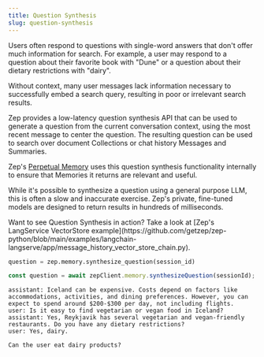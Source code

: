 ```yaml
---
title: Question Synthesis
slug: question-synthesis
---
```



Users often respond to questions with single-word answers that don't offer much information for search.
For example, a user may respond to a question about their favorite book with "Dune" or a question about their
dietary restrictions with "dairy".

<Info>
  Without context, many user messages lack information necessary to successfully embed a search query, resulting in poor
  or irrelevant search results.
</Info>

Zep provides a low-latency question synthesis API that can be used to generate a question from the current conversation context, using
the most recent message to center the question. The resulting question can be used to search over document Collections or
chat history Messages and Summaries.

Zep's [Perpetual Memory](/chat-history-memory) uses this question synthesis functionality internally to ensure
that Memories it returns are relevant and useful.

While it's possible to synthesize a question using a general purpose LLM, this is often a slow and inaccurate exercise.
Zep's private, fine-tuned models are designed to return results in hundreds of milliseconds.

<Info>
  Want to see Question Synthesis in action? Take a look at [Zep's LangService VectorStore
  example](https://github.com/getzep/zep-python/blob/main/examples/langchain-langserve/app/message_history_vector_store_chain.py).
</Info>

<Tabs group="sessions">

<Tab title="Python" group-key="python">

```Python
question = zep.memory.synthesize_question(session_id)
```

</Tab>
<Tab title="Typescript" group-key="ts">

```Typescript
const question = await zepClient.memory.synthesizeQuestion(sessionId);
```

</Tab>
</Tabs>

```Text
assistant: Iceland can be expensive. Costs depend on factors like accommodations, activities, and dining preferences. However, you can expect to spend around $200-$300 per day, not including flights.
user: Is it easy to find vegetarian or vegan food in Iceland?
assistant: Yes, Reykjavik has several vegetarian and vegan-friendly restaurants. Do you have any dietary restrictions?
user: Yes, dairy.
```

```Text
Can the user eat dairy products?
```
